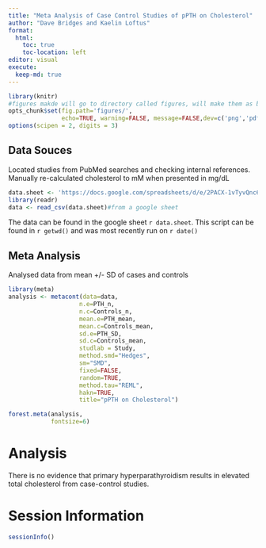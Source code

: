 ```yaml
---
title: "Meta Analysis of Case Control Studies of pPTH on Cholesterol"
author: "Dave Bridges and Kaelin Loftus"
format:
  html:
    toc: true
    toc-location: left
editor: visual
execute:
  keep-md: true
---
```


```r
library(knitr)
#figures makde will go to directory called figures, will make them as both png and pdf files 
opts_chunk$set(fig.path='figures/',
               echo=TRUE, warning=FALSE, message=FALSE,dev=c('png','pdf'))
options(scipen = 2, digits = 3)
```

## Data Souces

Located studies from PubMed searches and checking internal references.  Manually re-calculated cholesterol to mM when presented in mg/dL


```r
data.sheet <- 'https://docs.google.com/spreadsheets/d/e/2PACX-1vTyvQnc6bLRLGT6QXEMHxiAQVbK_zag_JIAjvYjTMXINcqdkBwglmg_mlj_k9ml9QsrNQl-tZgy8ACl/pub?gid=381583063&single=true&output=csv'
library(readr)
data <- read_csv(data.sheet)#from a google sheet
```

The data can be found in the google sheet `r data.sheet`.  This script can be found in `r getwd()` and was most recently run on `r date()`

## Meta Analysis

Analysed data from mean +/- SD of cases and controls

```r
library(meta)
analysis <- metacont(data=data,
                    n.e=PTH_n,
                    n.c=Controls_n,
                    mean.e=PTH_mean,
                    mean.c=Controls_mean,
                    sd.e=PTH_SD,
                    sd.c=Controls_mean,
                    studlab = Study,
                    method.smd="Hedges",
                    sm="SMD",
                    fixed=FALSE,
                    random=TRUE,
                    method.tau="REML",
                    hakn=TRUE,
                    title="pPTH on Cholesterol")

forest.meta(analysis,
            fontsize=6)
```

# Analysis

There is no evidence that primary hyperparathyroidism results in elevated total cholesterol from case-control studies.

# Session Information

```r
sessionInfo()
```
